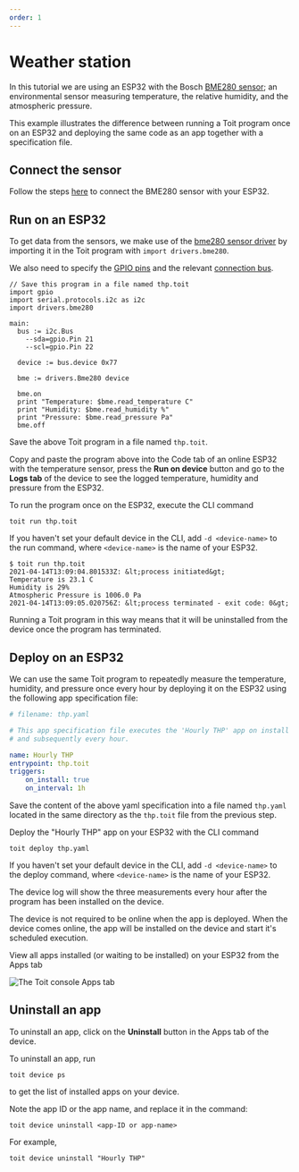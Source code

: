 ```yaml
---
order: 1
---
```



# Weather station

In this tutorial we are using an ESP32 with the Bosch [BME280 sensor](https://www.bosch-sensortec.com/media/boschsensortec/downloads/datasheets/bst-bme280-ds002.pdf); an environmental sensor measuring temperature, the relative humidity, and the atmospheric pressure.

This example illustrates the difference between running a Toit program once on an ESP32 and deploying the same code as an app together with a specification file.

## Connect the sensor

Follow the steps [here](../../../drivers/sensors/bme280/) to connect the BME280 sensor with your ESP32.

## Run on an ESP32

To get data from the sensors, we make use of the [bme280 sensor driver](https://libs.toit.io/drivers/bme280/library-summary) by importing it in the Toit program with `import drivers.bme280`.

We also need to specify the [GPIO pins](../../../drivers/sensors/gpio) and the relevant [connection bus](../../../drivers/sensors/protocols).

```
// Save this program in a file named thp.toit
import gpio
import serial.protocols.i2c as i2c
import drivers.bme280

main:
  bus := i2c.Bus
    --sda=gpio.Pin 21
    --scl=gpio.Pin 22

  device := bus.device 0x77

  bme := drivers.Bme280 device

  bme.on
  print "Temperature: $bme.read_temperature C"
  print "Humidity: $bme.read_humidity %"
  print "Pressure: $bme.read_pressure Pa"
  bme.off
```

 Save the above Toit program in a file named `thp.toit`.

<Tabs>
<Tab label="Console">

Copy and paste the program above into the Code tab of an online ESP32 with the
temperature sensor, press the **Run on device** button and go to the **Logs
tab** of the device to see the logged temperature, humidity
and pressure from the ESP32.

</Tab>
<Tab label="CLI">

To run the program once on the ESP32, execute the CLI command

```shell
toit run thp.toit
```

If you haven't set your default device in the CLI, add `-d <device-name>` to
the run command, where `<device-name>` is the name of your ESP32.

```shell
$ toit run thp.toit
2021-04-14T13:09:04.801533Z: &lt;process initiated&gt;
Temperature is 23.1 C
Humidity is 29%
Atmospheric Pressure is 1006.0 Pa
2021-04-14T13:09:05.020756Z: &lt;process terminated - exit code: 0&gt;
```

</Tab>
</Tabs>

Running a Toit program in this way means that it will be uninstalled from the device once the program has terminated.

## Deploy on an ESP32

We can use the same Toit program to repeatedly measure the temperature,
humidity, and pressure once every hour by deploying it on the ESP32 using the
following app specification file:

```yaml
# filename: thp.yaml

# This app specification file executes the 'Hourly THP' app on install
# and subsequently every hour.

name: Hourly THP
entrypoint: thp.toit
triggers:
    on_install: true
    on_interval: 1h
```

Save the content of the above yaml specification into a file named `thp.yaml`
located in the same directory as the `thp.toit` file from the previous
step.

Deploy the "Hourly THP" app on your ESP32 with the CLI command

```shell
toit deploy thp.yaml
```

If you haven't set your default device in the CLI, add `-d <device-name>` to
the deploy command, where `<device-name>` is the name of your ESP32.

The device log will show the three measurements every hour after the program
has been installed on the device.

<Note>
The device is not required to be online when the app is deployed.
When the device comes online, the app will be installed on the device and start
it's scheduled execution.
</Note>

View all apps installed (or waiting to be installed) on your ESP32 from the
Apps tab

<img src={Apps} alt="The Toit console Apps tab" />

## Uninstall an app

<Tabs>
<Tab label="Console">

To uninstall an app, click on the **Uninstall** button in the Apps tab of the device.

</Tab>
<Tab label="CLI">

To uninstall an app, run

```shell
toit device ps
```

to get the list of installed apps on your device.

Note the app ID or the app name, and replace it in the command:

```shell
toit device uninstall <app-ID or app-name>
```

For example,
```shell
toit device uninstall "Hourly THP"
```

</Tab>
</Tabs>
